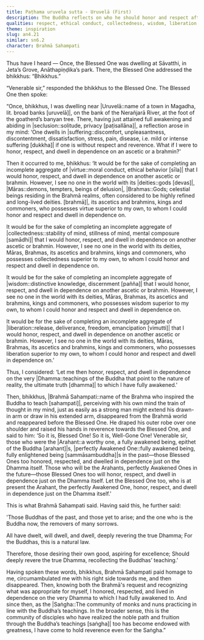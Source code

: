 ```yaml
---
title: Paṭhama uruvela sutta - Uruvelā (First)
description: The Buddha reflects on who he should honor and respect after his full awakening. Brahmā Sahampati encourages him to honor and respect the Dhamma.
qualities: respect, ethical conduct, collectedness, wisdom, liberation
theme: inspiration
slug: an4.21
similar: sn6.2
character: Brahmā Sahampati
---
```


Thus have I heard — Once, the Blessed One was dwelling at Sāvatthi, in Jeta’s Grove, Anāthapiṇḍika’s park. There, the Blessed One addressed the bhikkhus: “Bhikkhus.”

“Venerable sir,” responded the bhikkhus to the Blessed One. The Blessed One then spoke:

“Once, bhikkhus, I was dwelling near |Uruvelā::name of a town in Magadha, lit. broad banks [uruvelā]|, on the bank of the Nerañjarā River, at the foot of the goatherd’s banyan tree. There, having just attained full awakening and abiding in |seclusion::solitude, privacy [paṭisallāna]|, a reflection arose in my mind: ‘One dwells in |suffering::discomfort, unpleasantness, discontentment, dissatisfaction, stress, pain, disease, i.e. mild or intense suffering [dukkha]| if one is without respect and reverence. What if I were to honor, respect, and dwell in dependence on an ascetic or a brahmin?'

Then it occurred to me, bhikkhus: ‘It would be for the sake of completing an incomplete aggregate of |virtue::moral conduct, ethical behavior [sīla]| that I would honor, respect, and dwell in dependence on another ascetic or brahmin. However, I see no one in the world with its |deities::gods [devas]|, |Māras::demons, tempters, beings of delusion|, |Brahmas::Gods; celestial beings residing in the Brahmā realms, often considered to be highly refined and long-lived deities. [brahmā]|, its ascetics and brahmins, kings and commoners, who possesses virtue superior to my own, to whom I could honor and respect and dwell in dependence on.

It would be for the sake of completing an incomplete aggregate of |collectedness::stability of mind, stillness of mind, mental composure [samādhi]| that I would honor, respect, and dwell in dependence on another ascetic or brahmin. However, I see no one in the world with its deities, Māras, Brahmas, its ascetics and brahmins, kings and commoners, who possesses collectedness superior to my own, to whom I could honor and respect and dwell in dependence on.

It would be for the sake of completing an incomplete aggregate of |wisdom::distinctive knowledge, discernment [pañña]| that I would honor, respect, and dwell in dependence on another ascetic or brahmin. However, I see no one in the world with its deities, Māras, Brahmas, its ascetics and brahmins, kings and commoners, who possesses wisdom superior to my own, to whom I could honor and respect and dwell in dependence on.

It would be for the sake of completing an incomplete aggregate of |liberation::release, deliverance, freedom, emancipation [vimutti]| that I would honor, respect, and dwell in dependence on another ascetic or brahmin. However, I see no one in the world with its deities, Māras, Brahmas, its ascetics and brahmins, kings and commoners, who possesses liberation superior to my own, to whom I could honor and respect and dwell in dependence on.’

Thus, I considered: ‘Let me then honor, respect, and dwell in dependence on the very |Dhamma::teachings of the Buddha that point to the nature of reality, the ultimate truth [dhamma]| to which I have fully awakened.’

Then, bhikkhus, |Brahmā Sahampati::name of the Brahma who inspired the Buddha to teach [sahampati]|, perceiving with his own mind the train of thought in my mind, just as easily as a strong man might extend his drawn-in arm or draw in his extended arm, disappeared from the Brahmā world and reappeared before the Blessed One. He draped his outer robe over one shoulder and raised his hands in reverence towards the Blessed One, and said to him: ‘So it is, Blessed One! So it is, Well-Gone One! Venerable sir, those who were the |Arahant::a worthy one, a fully awakened being, epithet of the Buddha [arahant]|s, |perfectly Awakened One::fully awakened being, fully enlightened being [sammāsambuddha]|s in the past—those Blessed Ones too honored, respected, and dwelled in dependence just on the Dhamma itself. Those who will be the Arahants, perfectly Awakened Ones in the future—those Blessed Ones too will honor, respect, and dwell in dependence just on the Dhamma itself. Let the Blessed One too, who is at present the Arahant, the perfectly Awakened One, honor, respect, and dwell in dependence just on the Dhamma itself.’

This is what Brahmā Sahampati said. Having said this, he further said:

'Those Buddhas of the past,
and those yet to arise;
and the one who is the Buddha now,
the removers of many sorrows.

All have dwelt, will dwell, and dwell,
deeply revering the true Dhamma;
For the Buddhas,
this is a natural law.

Therefore, those desiring their own good,
aspiring for excellence;
Should deeply revere the true Dhamma,
recollecting the Buddhas’ teaching.’

Having spoken these words, bhikkhus, Brahmā Sahampati paid homage to me, circumambulated me with his right side towards me, and then disappeared. Then, knowing both the Brahmā's request and recognizing what was appropriate for myself, I honored, respected, and lived in dependence on the very Dhamma to which I had fully awakened to. And since then, as the |Saṅgha::The community of monks and nuns practicing in line with the Buddha’s teachings. In the broader sense, this is the community of disciples who have realized the noble path and fruition through the Buddha’s teachings [saṅgha]| too has become endowed with greatness, I have come to hold reverence even for the Saṅgha.”